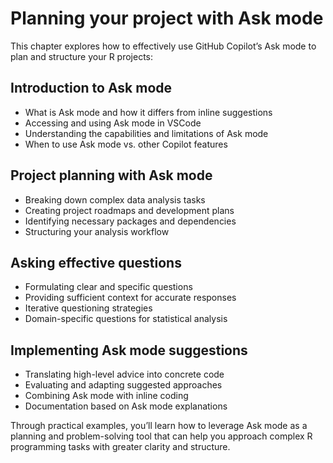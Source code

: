 # Planning your project with Ask mode

This chapter explores how to effectively use GitHub Copilot's Ask mode to plan and structure your R projects:

## Introduction to Ask mode

- What is Ask mode and how it differs from inline suggestions
- Accessing and using Ask mode in VSCode
- Understanding the capabilities and limitations of Ask mode
- When to use Ask mode vs. other Copilot features

## Project planning with Ask mode

- Breaking down complex data analysis tasks
- Creating project roadmaps and development plans
- Identifying necessary packages and dependencies
- Structuring your analysis workflow

## Asking effective questions

- Formulating clear and specific questions
- Providing sufficient context for accurate responses
- Iterative questioning strategies
- Domain-specific questions for statistical analysis

## Implementing Ask mode suggestions

- Translating high-level advice into concrete code
- Evaluating and adapting suggested approaches
- Combining Ask mode with inline coding
- Documentation based on Ask mode explanations

Through practical examples, you'll learn how to leverage Ask mode as a planning and problem-solving tool that can help you approach complex R programming tasks with greater clarity and structure.